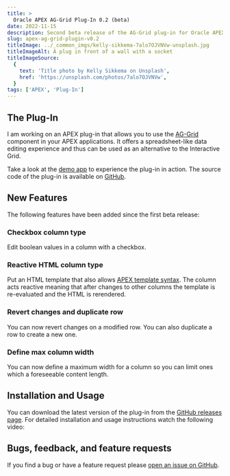 ```yaml
---
title: >
  Oracle APEX AG-Grid Plug-In 0.2 (beta)
date: 2022-11-15
description: Second beta release of the AG-Grid plug-in for Oracle APEX. Find out what's new and how to get it.
slug: apex-ag-grid-plugin-v0.2
titleImage: ../_common_imgs/kelly-sikkema-7alo7OJVNVw-unsplash.jpg
titleImageAlt: A plug in front of a wall with a socket
titleImageSource:
  {
    text: 'Title photo by Kelly Sikkema on Unsplash',
    href: 'https://unsplash.com/photos/7alo7OJVNVw',
  }
tags: ['APEX', 'Plug-In']
---
```


## The Plug-In

I am working on an APEX plug-in that allows you to use the [AG-Grid](https://www.ag-grid.com/) component in your APEX applications. It offers a spreadsheet-like data editing experience and thus can be used as an alternative to the Interactive Grid.

Take a look at the [demo app](https://apex.oracle.com/pls/apex/r/hartenfeller_dev/ag-grid-plugin-demo) to experience the plug-in in action. The source code of the plug-in is available on [GitHub](https://github.com/phartenfeller/apex-ag-grid-plugin).

## New Features

The following features have been added since the first beta release:

### Checkbox column type

Edit boolean values in a column with a checkbox.

<BlogImg filename="apex-ag-grid-checkbox-col.png" alt="" maxWidthPx="450" />

### Reactive HTML column type

Put an HTML template that also allows [APEX template syntax](https://docs.oracle.com/en/database/oracle/apex/22.2/aexjs/apex.util.html#.applyTemplate). The column acts reactive meaning that after changes to other columns the template is re-evaluated and the HTML is rerendered.

<BlogGif filename="apex-ag-grid-html-col.gif" alt="" />

### Revert changes and duplicate row

You can now revert changes on a modified row. You can also duplicate a row to create a new one.

<BlogImg filename="apex-ag-grid-duplicate-revert.jpg" alt="" maxWidthPx="450" />

### Define max column width

You can now define a maximum width for a column so you can limit ones which a foreseeable content length.

## Installation and Usage

You can download the latest version of the plug-in from the [GitHub releases page](https://github.com/phartenfeller/apex-ag-grid-plugin/releases). For detailed installation and usage instructions watch the following video:

<YouTubeEmbed videoID="9IVx2rp9N2k" />

## Bugs, feedback, and feature requests

If you find a bug or have a feature request please [open an issue on GitHub](https://github.com/phartenfeller/apex-ag-grid-plugin).
